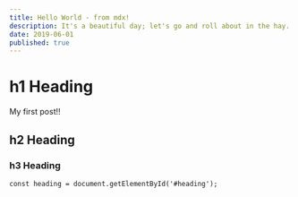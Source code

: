 ```yaml
---
title: Hello World - from mdx!
description: It's a beautiful day; let's go and roll about in the hay. I said, hey!
date: 2019-06-01
published: true
---
```


# h1 Heading

My first post!!

## h2 Heading

### h3 Heading

`const heading = document.getElementById('#heading');`
